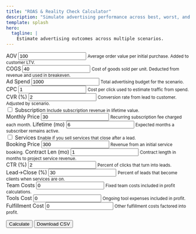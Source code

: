 ```yaml
---
title: "ROAS & Reality Check Calculator"
description: "Simulate advertising performance across best, worst, and probable scenarios."
template: splash
hero:
  tagline: |
    Estimate advertising outcomes across multiple scenarios.
---
```



<div id="roas-root" class="carbon-container">
<form id="roas-form" class="bx--form">

<div class="bx--form-item">
  <label for="aov" class="bx--label">AOV</label>
  <input type="number" id="aov" value="100" step="0.01" class="bx--text-input" />
  <small>Average order value per initial purchase. Added to customer LTV.</small>
</div>
<div class="bx--form-item">
  <label for="cogs" class="bx--label">COGS</label>
  <input type="number" id="cogs" value="40" step="0.01" class="bx--text-input" />
  <small>Cost of goods sold per unit. Deducted from revenue and used in breakeven.</small>
</div>
<div class="bx--form-item">
  <label for="spend" class="bx--label">Ad Spend</label>
  <input type="number" id="spend" value="1000" step="0.01" class="bx--text-input" />
  <small>Total advertising budget for the scenario.</small>
</div>
<div class="bx--form-item">
  <label for="cpc" class="bx--label">CPC</label>
  <input type="number" id="cpc" value="1" step="0.01" class="bx--text-input" />
  <small>Cost per click used to estimate traffic from spend.</small>
</div>
<div class="bx--form-item">
  <label for="cvr" class="bx--label">CVR (%)</label>
  <input type="number" id="cvr" value="2" step="0.01" class="bx--text-input" />
  <small>Conversion rate from lead to customer. Adjusted by scenario.</small>
</div>

<div class="bx--form-item">
  <label class="bx--label"><input type="checkbox" id="subscription" /> Subscription</label>
  <small>Include subscription revenue in lifetime value.</small>
</div>
<div class="bx--form-item sub-fields">
  <label class="bx--label">Monthly Price <input type="number" id="sub-price" value="30" step="0.01" class="bx--text-input" /></label>
    <small>Recurring subscription fee charged each month.</small>
  <label class="bx--label">Lifetime (mo) <input type="number" id="sub-life" value="6" step="1" class="bx--text-input" /></label>
    <small>Expected months a subscriber remains active.</small>
</div>

<div class="bx--form-item">
  <label class="bx--label"><input type="checkbox" id="service" /> Services</label>
  <small>Enable if you sell services that close after a lead.</small>
</div>
<div class="bx--form-item svc-fields">
  <label class="bx--label">Booking Price <input type="number" id="svc-price" value="300" step="0.01" class="bx--text-input" /></label>
    <small>Revenue from an initial service booking.</small>
  <label class="bx--label">Contract Len (mo) <input type="number" id="svc-len" value="1" step="1" class="bx--text-input" /></label>
    <small>Contract length in months to project service revenue.</small>

</div>

<div class="bx--form-item">
  <label for="ctr" class="bx--label">CTR (%)</label>
  <input type="number" id="ctr" value="2" step="0.01" class="bx--text-input" />
  <small>Percent of clicks that turn into leads.</small>
</div>
<div class="bx--form-item">
  <label for="l2c" class="bx--label">Lead→Close (%)</label>
  <input type="number" id="l2c" value="30" step="0.1" class="bx--text-input" />
  <small>Percent of leads that become clients when services are on.</small>
</div>
<div class="bx--form-item">
  <label for="team" class="bx--label">Team Costs</label>
  <input type="number" id="team" value="0" step="0.01" class="bx--text-input" />
  <small>Fixed team costs included in profit calculations.</small>
</div>
<div class="bx--form-item">
  <label for="tools" class="bx--label">Tools Cost</label>
  <input type="number" id="tools" value="0" step="0.01" class="bx--text-input" />
  <small>Ongoing tool expenses included in profit.</small>
</div>
<div class="bx--form-item">
  <label for="fulfill" class="bx--label">Fulfillment Cost</label>
  <input type="number" id="fulfill" value="0" step="0.01" class="bx--text-input" />
  <small>Other fulfillment costs factored into profit.</small>
</div>


<button type="submit" class="bx--btn bx--btn--primary">Calculate</button>
<button id="export" type="button" class="bx--btn">Download CSV</button>
</form>
<div id="roas-results"></div>
<svg id="roas-chart" width="600" height="300"></svg>
</div>


<style>{`

  #roas-form {
    display: grid;
    grid-template-columns: repeat(auto-fit, minmax(220px, 1fr));
    gap: 0.75rem;
    margin-bottom: 1rem;
    align-items: start;
  }
  #roas-form .bx--form-item {
    display: flex;
    flex-direction: column;
  }
  #roas-form label {
    font-weight: bold;
    margin-bottom: 0.25rem;
  }

  #roas-form input {
    width: 100%;
  }

  #roas-form small {
    font-weight: normal;
  }

  #roas-results table {
    width: 100%;
    border-collapse: collapse;
    margin-top: 1rem;
  }
  #roas-results th,
  #roas-results td {
    border: 1px solid #ccc;
    padding: 4px;
    text-align: right;
  }
  #roas-results th:first-child,
  #roas-results td:first-child {
    text-align: left;
  }
  #roas-chart {
    margin-top: 1rem;
  }
  .sub-fields,
  .svc-fields {
    display: none;
  }

`}</style>


<script src="https://cdn.jsdelivr.net/npm/d3@7"></script>
<script type="module" src="/js/roas-calculator.js"></script>
